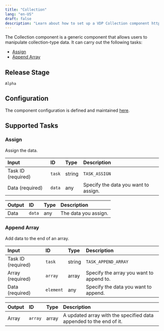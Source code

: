 ```yaml
---
title: "Collection"
lang: "en-US"
draft: false
description: "Learn about how to set up a VDP Collection component https://github.com/instill-ai/instill-core"
---
```


The Collection component is a generic component that allows users to manipulate collection-type data.
It can carry out the following tasks:

- [Assign](#assign)
- [Append Array](#append-array)



## Release Stage

`Alpha`



## Configuration

The component configuration is defined and maintained [here](https://github.com/instill-ai/component/blob/main/generic/collection/v0/config/definition.json).







## Supported Tasks

### Assign

Assign the data.


| Input | ID | Type | Description |
| :--- | :--- | :--- | :--- |
| Task ID (required) | `task` | string | `TASK_ASSIGN` |
| Data (required) | `data` | any | Specify the data you want to assign. |









| Output | ID | Type | Description |
| :--- | :--- | :--- | :--- |
| Data | `data` | any | The data you assign. |









### Append Array

Add data to the end of an array.


| Input | ID | Type | Description |
| :--- | :--- | :--- | :--- |
| Task ID (required) | `task` | string | `TASK_APPEND_ARRAY` |
| Array (required) | `array` | array | Specify the array you want to append to. |
| Data (required) | `element` | any | Specify the data you want to append. |









| Output | ID | Type | Description |
| :--- | :--- | :--- | :--- |
| Array | `array` | array | A updated array with the specified data appended to the end of it. |










